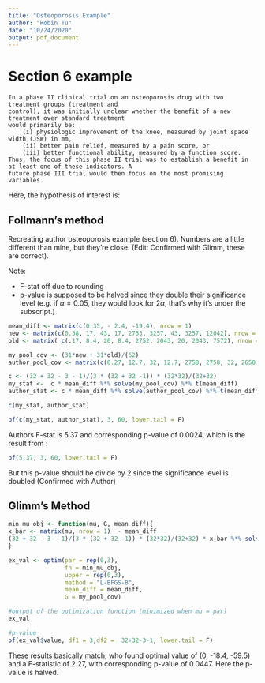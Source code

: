 ---
title: "Osteoporosis Example"
author: "Robin Tu"
date: "10/24/2020"
output: pdf_document
---

# Section 6 example

```
In a phase II clinical trial on an osteoporosis drug with two treatment groups (treatment and
control), it was initially unclear whether the benefit of a new treatment over standard treatment
would primarily be:
    (i) physiologic improvement of the knee, measured by joint space width (JSW) in mm,
    (ii) better pain relief, measured by a pain score, or
    (iii) better functional ability, measured by a function score.
Thus, the focus of this phase II trial was to establish a benefit in at least one of these indicators. A
future phase III trial would then focus on the most promising variables.
```
Here, the hypothesis of interest is:

\begin{align*}
H_0: \mu_{new} &= \mu_{control}\\
H_1: \mu_{new} &> \mu_{control}\\
\end{align*}

## Follmann's method

Recreating author osteoporosis example (section 6). Numbers are a little different than mine, but they're close. (Edit: Confirmed with Glimm, these are correct).

Note:

  * F-stat off due to rounding
  * p-value is supposed to be halved since they double their significance level (e.g. if $\alpha = 0.05$, they would look for $2\alpha$, that's why it's under the subscript.)

```{R}
mean_diff <- matrix(c(0.35, - 2.4, -19.4), nrow = 1)
new <- matrix(c(0.38, 17, 43, 17, 2763, 3257, 43, 3257, 12042), nrow = 3)
old <- matrix( c(.17, 8.4, 20, 8.4, 2752, 2043, 20, 2043, 7572), nrow = 3) 

my_pool_cov <- (31*new + 31*old)/(62)
author_pool_cov <- matrix(c(0.27, 12.7, 32, 12.7, 2758, 2758, 32, 2650, 9807),nrow = 3)

c <- (32 + 32 - 3 - 1)/(3 * (32 + 32 -1)) * (32*32)/(32+32)
my_stat <-  c * mean_diff %*% solve(my_pool_cov) %*% t(mean_diff)
author_stat <- c * mean_diff %*% solve(author_pool_cov) %*% t(mean_diff)

c(my_stat, author_stat)

pf(c(my_stat, author_stat), 3, 60, lower.tail = F)
```

Authors F-stat is 5.37 and corresponding p-value of 0.0024, which is the result from :

```{R}
pf(5.37, 3, 60, lower.tail = F)
```
But this p-value should be divide by 2 since the significance level is doubled (Confirmed with Author)


## Glimm's Method 

```{r}
min_mu_obj <- function(mu, G, mean_diff){
x_bar <- matrix(mu, nrow = 1)  - mean_diff 
(32 + 32 - 3 - 1)/(3 * (32 + 32 -1)) * (32*32)/(32+32) * x_bar %*% solve(G) %*% t(x_bar)
}

ex_val <- optim(par = rep(0,3),
                fn = min_mu_obj,
                upper = rep(0,3),
                method = "L-BFGS-B",
                mean_diff = mean_diff,
                G = my_pool_cov)

#output of the optimization function (minimized when mu = par)
ex_val

#p-value
pf(ex_val$value, df1 = 3,df2 =  32+32-3-1, lower.tail = F)
```

These results basically match, who found optimal value of (0, -18.4, -59.5) and a F-statistic of 2.27, with corresponding p-value of 0.0447. Here the p-value is halved.


